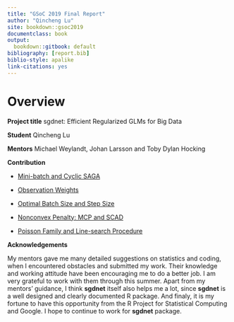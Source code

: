 ```yaml
---
title: "GSoC 2019 Final Report"
author: "Qincheng Lu"
site: bookdown::gsoc2019
documentclass: book
output:
  bookdown::gitbook: default
bibliography: [report.bib]
biblio-style: apalike
link-citations: yes
---
```


# Overview


**Project title**  sgdnet: Efficient Regularized GLMs for Big Data

**Student**  Qincheng Lu

**Mentors**  Michael Weylandt, Johan Larsson and Toby Dylan Hocking

**Contribution**

- [Mini-batch and Cyclic SAGA](https://github.com/jolars/sgdnet/pull/24)

- [Observation Weights](https://github.com/jolars/sgdnet/pull/29)

- [Optimal Batch Size and Step Size](https://github.com/jolars/sgdnet/pull/28)

- [Nonconvex Penalty: MCP and SCAD](https://github.com/jolars/sgdnet/pull/26)

- [Poisson Family and Line-search Procedure](https://github.com/jolars/sgdnet/pull/27)

**Acknowledgements**

My mentors gave me many detailed suggestions on statistics and coding, when I encountered obstacles and submitted my work. Their knowledge and working attitude have been encouraging me to do a better job. I am very grateful to work with them through this summer. Apart from my mentors' guidance, I think **sgdnet** itself also helps me a lot, since **sgdnet** is a well designed and clearly documented R package. And finaly, it is my fortune to have this opportunity from the R Project for Statistical Computing and Google. I hope to continue to work for **sgdnet** package.

